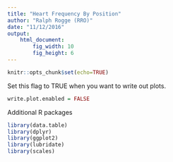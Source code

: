 ```yaml
---
title: "Heart Frequency By Position"
author: "Ralph Rogge (RRO)"
date: "11/12/2016"
output:
    html_document:
        fig_width: 10
        fig_height: 6
---
```


```r
knitr::opts_chunk$set(echo=TRUE)
```

Set this flag to TRUE when you want to write out plots.
```r
write.plot.enabled = FALSE
```

Additional R packages
```r
library(data.table)
library(dplyr)
library(ggplot2)
library(lubridate)
library(scales)
```
